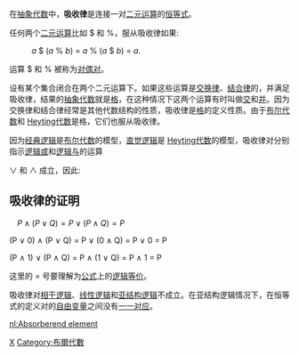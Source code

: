 {{NoteTA|G1=Math}}

在[[抽象代数|抽象代数]]中，'''吸收律'''是连接一对[[二元运算|二元运算]]的[[恒等式|恒等式]]。

任何两个[[二元运算|二元运算]]比如 $ 和 %，服从吸收律如果:

:''a'' $ (''a'' % ''b'') = ''a'' % (''a'' $ ''b'') = ''a''.

运算 $ 和 % 被称为[[对偶对|对偶对]]。

设有某个集合闭合在两个二元运算下。如果这些运算是[[交换律|交换律]]、[[结合律|结合律]]的，并满足吸收律，结果的[[抽象代数|抽象代数]]就是[[格_(数学)|格]]，在这种情况下这两个运算有时叫做[[交运算|交]]和[[并运算|并]]。因为交换律和结合律经常是其他代数结构的性质，吸收律是[[格_(数学)|格]]的定义性质。由于[[布尔代数|布尔代数]]和 [[Heyting代数|Heyting代数]]是格，它们也服从吸收律。

因为[[经典逻辑|经典逻辑]]是[[布尔代数|布尔代数]]的模型，[[直觉逻辑|直觉逻辑]]是 [[Heyting代数|Heyting代数]]的模型，吸收律对分别指示[[逻辑析取|逻辑或]]和[[逻辑合取|逻辑与]]的运算 
<gallery>
<math> \vee </math> 和 <math> \wedge </math> 成立，因此:

</gallery>
==吸收律的证明==
   <math> P\land(P\lor Q)=P\lor(P\land Q)=P </math>

(P ∨ 0) ∧ (P ∨ Q) = P ∨ (0 ∧ Q) = P ∨ 0 = P

(P ∧ 1) ∨ (P ∧ Q) = P ∧ (1 ∨ Q) = P ∧ 1 = P

这里的 = 号要理解为[[公式_(数理逻辑)|公式]]上的[[逻辑等价|逻辑等价]]。

吸收律对[[相干逻辑|相干逻辑]]、[[线性逻辑|线性逻辑]]和[[亚结构逻辑|亚结构逻辑]]不成立。在亚结构逻辑情况下，在恒等式的定义对的[[自由变量|自由变量]]之间没有[[一一对应|一一对应]]。

{{二元運算的性質}}

[[Category:格理论|X]]
[[Category:布爾代數|Category:布爾代數]]

[[nl:Absorberend_element|nl:Absorberend element]]